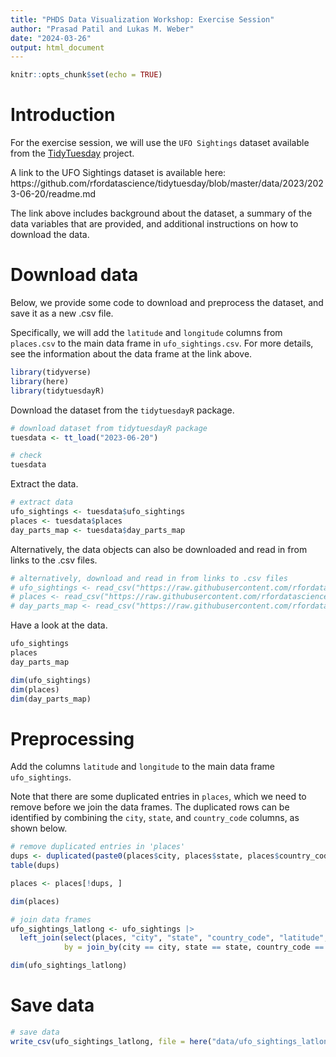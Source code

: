 ```yaml
---
title: "PHDS Data Visualization Workshop: Exercise Session"
author: "Prasad Patil and Lukas M. Weber"
date: "2024-03-26"
output: html_document
---
```


```r
knitr::opts_chunk$set(echo = TRUE)
```


# Introduction

For the exercise session, we will use the `UFO Sightings` dataset available from the [TidyTuesday](https://github.com/rfordatascience/tidytuesday) project.

A link to the UFO Sightings dataset is available here: https://github.com/rfordatascience/tidytuesday/blob/master/data/2023/2023-06-20/readme.md

The link above includes background about the dataset, a summary of the data variables that are provided, and additional instructions on how to download the data.


# Download data

Below, we provide some code to download and preprocess the dataset, and save it as a new .csv file.

Specifically, we will add the `latitude` and `longitude` columns from `places.csv` to the main data frame in `ufo_sightings.csv`. For more details, see the information about the data frame at the link above.

```r
library(tidyverse)
library(here)
library(tidytuesdayR)
```

Download the dataset from the `tidytuesdayR` package.

```r
# download dataset from tidytuesdayR package
tuesdata <- tt_load("2023-06-20")

# check
tuesdata
```

Extract the data.

```r
# extract data
ufo_sightings <- tuesdata$ufo_sightings
places <- tuesdata$places
day_parts_map <- tuesdata$day_parts_map
```

Alternatively, the data objects can also be downloaded and read in from links to the .csv files.

```r
# alternatively, download and read in from links to .csv files
# ufo_sightings <- read_csv("https://raw.githubusercontent.com/rfordatascience/tidytuesday/master/data/2023/2023-06-20/ufo_sightings.csv")
# places <- read_csv("https://raw.githubusercontent.com/rfordatascience/tidytuesday/master/data/2023/2023-06-20/places.csv")
# day_parts_map <- read_csv("https://raw.githubusercontent.com/rfordatascience/tidytuesday/master/data/2023/2023-06-20/day_parts_map.csv")
```

Have a look at the data.

```r
ufo_sightings
places
day_parts_map

dim(ufo_sightings)
dim(places)
dim(day_parts_map)
```


# Preprocessing

Add the columns `latitude` and `longitude` to the main data frame `ufo_sightings`.

Note that there are some duplicated entries in `places`, which we need to remove before we join the data frames. The duplicated rows can be identified by combining the `city`, `state`, and `country_code` columns, as shown below.

```r
# remove duplicated entries in 'places'
dups <- duplicated(paste0(places$city, places$state, places$country_code))
table(dups)

places <- places[!dups, ]

dim(places)
```

```r
# join data frames
ufo_sightings_latlong <- ufo_sightings |> 
  left_join(select(places, "city", "state", "country_code", "latitude", "longitude"), 
            by = join_by(city == city, state == state, country_code == country_code))

dim(ufo_sightings_latlong)
```


# Save data

```r
# save data
write_csv(ufo_sightings_latlong, file = here("data/ufo_sightings_latlong.csv"))
```
